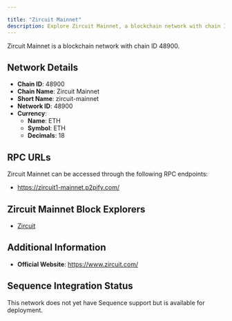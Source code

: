 ```yaml
---

title: "Zircuit Mainnet"
description: Explore Zircuit Mainnet, a blockchain network with chain ID 48900. Learn about its native currency, ETH, and how to interact with the network.
---
```




Zircuit Mainnet is a blockchain network with chain ID 48900.

## Network Details

- **Chain ID**: 48900
- **Chain Name**: Zircuit Mainnet
- **Short Name**: zircuit-mainnet
- **Network ID**: 48900
- **Currency**: 
  - **Name**: ETH
  - **Symbol**: ETH
  - **Decimals**: 18

## RPC URLs

Zircuit Mainnet can be accessed through the following RPC endpoints:

- https://zircuit1-mainnet.p2pify.com/

## Zircuit Mainnet Block Explorers

- [Zircuit](https://explorer.zircuit.com)

## Additional Information

- **Official Website**: https://www.zircuit.com/

## Sequence Integration Status

This network does not yet have Sequence support but is available for deployment.
